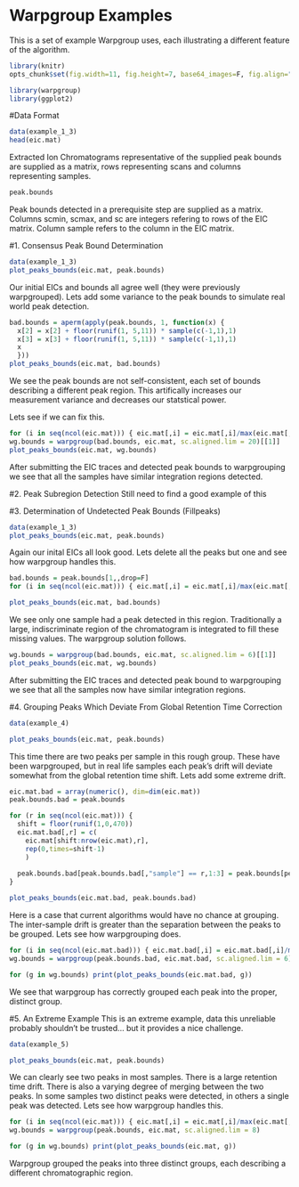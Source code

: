 # Warpgroup Examples

This is a set of example Warpgroup uses, each illustrating a different feature of the algorithm.

```r
library(knitr)
opts_chunk$set(fig.width=11, fig.height=7, base64_images=F, fig.align="center", message=F, warning=F)
```

```r
library(warpgroup)
library(ggplot2)
```

#Data Format
```r
data(example_1_3)
head(eic.mat)
```
Extracted Ion Chromatograms representative of the supplied peak bounds are supplied as a matrix, rows representing scans and columns representing samples.

```r
peak.bounds
```
Peak bounds detected in a prerequisite step are supplied as a matrix.  Columns scmin, scmax, and sc are integers refering to rows of the EIC matrix. Column sample refers to the column in the EIC matrix.

#1. Consensus Peak Bound Determination
```r
data(example_1_3)
plot_peaks_bounds(eic.mat, peak.bounds)
```

Our initial EICs and bounds all agree well (they were previously warpgrouped).  Lets add some variance to the peak bounds to simulate real world peak detection.

```r
bad.bounds = aperm(apply(peak.bounds, 1, function(x) {
  x[2] = x[2] + floor(runif(1, 5,11)) * sample(c(-1,1),1)
  x[3] = x[3] + floor(runif(1, 5,11)) * sample(c(-1,1),1)
  x
  }))
plot_peaks_bounds(eic.mat, bad.bounds)
```

We see the peak bounds are not self-consistent, each set of bounds describing a different peak region.  This artifically increases our measurement variance and decreases our statstical power.

Lets see if we can fix this.

```r
for (i in seq(ncol(eic.mat))) { eic.mat[,i] = eic.mat[,i]/max(eic.mat[,i]) } #Normalize to 1
wg.bounds = warpgroup(bad.bounds, eic.mat, sc.aligned.lim = 20)[[1]]
plot_peaks_bounds(eic.mat, wg.bounds)
```

After submitting the EIC traces and detected peak bounds to warpgrouping we see that all the samples have similar integration regions detected.

#2. Peak Subregion Detection
Still need to find a good example of this

#3. Determination of Undetected Peak Bounds (Fillpeaks)
```r
data(example_1_3)
plot_peaks_bounds(eic.mat, peak.bounds)
```

Again our inital EICs all look good.  Lets delete all the peaks but one and see how warpgroup handles this.

```r
bad.bounds = peak.bounds[1,,drop=F]
for (i in seq(ncol(eic.mat))) { eic.mat[,i] = eic.mat[,i]/max(eic.mat[,i]) } #Normalize to 1

plot_peaks_bounds(eic.mat, bad.bounds)
```

We see only one sample had a peak detected in this region. Traditionally a large, indiscriminate region of the chromatogram is integrated to fill these missing values.  The warpgroup solution follows.

```r
wg.bounds = warpgroup(bad.bounds, eic.mat, sc.aligned.lim = 6)[[1]]
plot_peaks_bounds(eic.mat, wg.bounds)
```

After submitting the EIC traces and detected peak bound to warpgrouping we see that all the samples now have similar integration regions.


#4. Grouping Peaks Which Deviate From Global Retention Time Correction
```r
data(example_4)

plot_peaks_bounds(eic.mat, peak.bounds)
```

This time there are two peaks per sample in this rough group.  These have been warpgrouped, but in real life samples each peak's drift will deviate somewhat from the global retention time shift.  Lets add some extreme drift.

```r
eic.mat.bad = array(numeric(), dim=dim(eic.mat))
peak.bounds.bad = peak.bounds

for (r in seq(ncol(eic.mat))) {
  shift = floor(runif(1,0,470))
  eic.mat.bad[,r] = c(
    eic.mat[shift:nrow(eic.mat),r], 
    rep(0,times=shift-1)
    )
  
  peak.bounds.bad[peak.bounds.bad[,"sample"] == r,1:3] = peak.bounds[peak.bounds[,"sample"] == r,1:3] - shift
}

plot_peaks_bounds(eic.mat.bad, peak.bounds.bad)
```

Here is a case that current algorithms would have no chance at grouping. The inter-sample drift is greater than the separation between the peaks to be grouped.  Lets see how warpgrouping does.

```r
for (i in seq(ncol(eic.mat.bad))) { eic.mat.bad[,i] = eic.mat.bad[,i]/max(eic.mat.bad[,i]) } #Normalize to 1
wg.bounds = warpgroup(peak.bounds.bad, eic.mat.bad, sc.aligned.lim = 6)

for (g in wg.bounds) print(plot_peaks_bounds(eic.mat.bad, g))
```

We see that warpgroup has correctly grouped each peak into the proper, distinct group.

#5. An Extreme Example
This is an extreme example, data this unreliable probably shouldn't be trusted... but it provides a nice challenge.

```r
data(example_5)

plot_peaks_bounds(eic.mat, peak.bounds)
```

We can clearly see two peaks in most samples.  There is a large retention time drift.  There is also a varying degree of merging between the two peaks.  In some samples two distinct peaks were detected, in others a single peak was detected.  Lets see how warpgroup handles this.

```r
for (i in seq(ncol(eic.mat))) { eic.mat[,i] = eic.mat[,i]/max(eic.mat[,i]) } #Normalize to 1
wg.bounds = warpgroup(peak.bounds, eic.mat, sc.aligned.lim = 8)

for (g in wg.bounds) print(plot_peaks_bounds(eic.mat, g))
```

Warpgroup grouped the peaks into three distinct groups, each describing a different chromatographic region.


